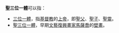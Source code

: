 '''聖三位一體'''可以指：
* [[三位一體|三位一體]]，指[[基督教|基督教]]的[[上帝|上帝]]，即[[聖父|聖父]]、[[聖子|聖子]]、[[聖靈|聖靈]]。
* [[聖三位一體_(馬薩喬)|聖三位一體]]，早期[[文藝復興|文藝復興]][[畫家|畫家]][[馬薩喬|馬薩喬]]的[[壁畫|壁畫]]。
{{disambig|cat=五字作品消歧义}}